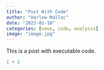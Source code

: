 ```yaml
---
title: "Post With Code"
author: "Harlow Malloc"
date: "2023-01-18"
categories: [news, code, analysis]
image: "image.jpg"
---
```


This is a post with executable code.

```r
1 + 1
```
